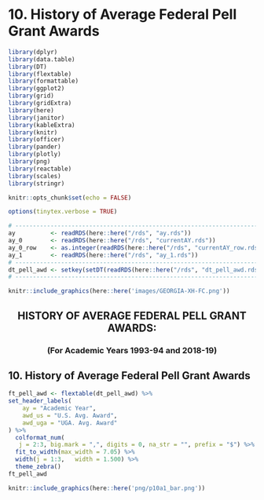 # 10. History of Average Federal Pell Grant Awards

```r
library(dplyr)
library(data.table)
library(DT)
library(flextable)
library(formattable)
library(ggplot2)
library(grid)
library(gridExtra)
library(here)
library(janitor)
library(kableExtra)
library(knitr)
library(officer)
library(pander)
library(plotly)
library(png)
library(reactable)
library(scales)
library(stringr)
```

```r
knitr::opts_chunk$set(echo = FALSE)
```

```r
options(tinytex.verbose = TRUE)
```

```r
# ------------------------------------------------------------------------------
ay          <- readRDS(here::here("/rds", "ay.rds"))
ay_0        <- readRDS(here::here("/rds", "currentAY.rds"))
ay_0_row    <- as.integer(readRDS(here::here("/rds", "currentAY_row.rds")))
ay_1        <- readRDS(here::here("/rds", "ay_1.rds"))
# ------------------------------------------------------------------------------
dt_pell_awd <- setkey(setDT(readRDS(here::here("/rds", "dt_pell_awd.rds"))), ay)
# ------------------------------------------------------------------------------
```

```r
knitr::include_graphics(here::here('images/GEORGIA-XH-FC.png'))
```
<h2><center><b>HISTORY OF AVERAGE FEDERAL PELL GRANT AWARDS:</b></center></h2>
<h3><center><b>(For Academic Years 1993-94 and 2018-19)</b></center></h3>

## 10. History of Average Federal Pell Grant Awards
```r
ft_pell_awd <- flextable(dt_pell_awd) %>%
set_header_labels(
    ay = "Academic Year", 
    awd_us = "U.S. Avg. Award",
    awd_uga = "UGA. Avg. Award"
) %>%
  colformat_num(
   j = 2:3, big.mark = ",", digits = 0, na_str = "", prefix = "$") %>%
  fit_to_width(max_width = 7.05) %>%
  width(j = 1:3,   width = 1.500) %>%
  theme_zebra()
ft_pell_awd
```

```r
knitr::include_graphics(here::here('png/p10a1_bar.png'))
```

```{=openxml}
<w:p><w:r><w:br w:type="page"/></w:r></w:p>
```